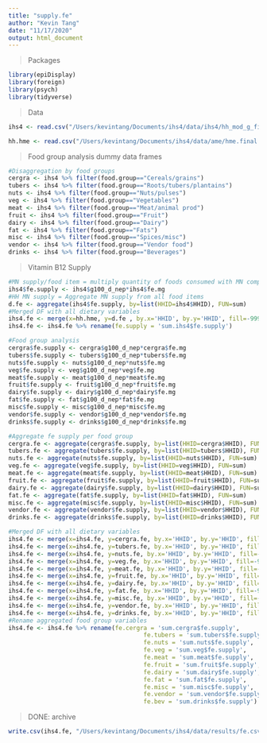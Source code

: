 ```yaml
---
title: "supply.fe"
author: "Kevin Tang"
date: "11/17/2020"
output: html_document
---
```


> Packages

```r
library(epiDisplay)
library(foreign)
library(psych)
library(tidyverse)
```

>Data

```r
ihs4 <- read.csv("/Users/kevintang/Documents/ihs4/data/ihs4/hh_mod_g_final.csv")

hh.hme <- read.csv("/Users/kevintang/Documents/ihs4/data/ame/hme.final.csv")

```


>Food group analysis dummy data frames

```r
#Disaggregation by food groups
cergra <- ihs4 %>% filter(food.group=="Cereals/grains")
tubers <- ihs4 %>% filter(food.group=="Roots/tubers/plantains")
nuts <- ihs4 %>% filter(food.group=="Nuts/pulses")
veg <- ihs4 %>% filter(food.group=="Vegetables")
meat <- ihs4 %>% filter(food.group=="Meat/animal prod")
fruit <- ihs4 %>% filter(food.group=="Fruit")
dairy <- ihs4 %>% filter(food.group=="Dairy")
fat <- ihs4 %>% filter(food.group=="Fats")
misc <- ihs4 %>% filter(food.group=="Spices/misc")
vendor <- ihs4 %>% filter(food.group=="Vendor food")
drinks <- ihs4 %>% filter(food.group=="Beverages")
```

>Vitamin B12 Supply

```r
#MN supply/food item = multiply quantity of foods consumed with MN composition of food
ihs4$fe.supply <- ihs4$g100_d_nep*ihs4$fe.mg
#HH MN supply = Aggregate MN supply from all food items 
d.fe <- aggregate(ihs4$fe.supply, by=list(HHID=ihs4$HHID), FUN=sum)
#Merged DF with all dietary variables
ihs4.fe <- merge(x=hh.hme, y=d.fe , by.x='HHID', by.y='HHID', fill=-9999, all.x = TRUE)
ihs4.fe <- ihs4.fe %>% rename(fe.supply = 'sum.ihs4$fe.supply')

#Food group analysis
cergra$fe.supply <- cergra$g100_d_nep*cergra$fe.mg
tubers$fe.supply <- tubers$g100_d_nep*tubers$fe.mg
nuts$fe.supply <- nuts$g100_d_nep*nuts$fe.mg
veg$fe.supply <- veg$g100_d_nep*veg$fe.mg
meat$fe.supply <- meat$g100_d_nep*meat$fe.mg
fruit$fe.supply <- fruit$g100_d_nep*fruit$fe.mg
dairy$fe.supply <- dairy$g100_d_nep*dairy$fe.mg
fat$fe.supply <- fat$g100_d_nep*fat$fe.mg
misc$fe.supply <- misc$g100_d_nep*misc$fe.mg
vendor$fe.supply <- vendor$g100_d_nep*vendor$fe.mg
drinks$fe.supply <- drinks$g100_d_nep*drinks$fe.mg

#Aggregate fe supply per food group
cergra.fe <- aggregate(cergra$fe.supply, by=list(HHID=cergra$HHID), FUN=sum)
tubers.fe <- aggregate(tubers$fe.supply, by=list(HHID=tubers$HHID), FUN=sum)
nuts.fe <- aggregate(nuts$fe.supply, by=list(HHID=nuts$HHID), FUN=sum)
veg.fe <- aggregate(veg$fe.supply, by=list(HHID=veg$HHID), FUN=sum)
meat.fe <- aggregate(meat$fe.supply, by=list(HHID=meat$HHID), FUN=sum)
fruit.fe <- aggregate(fruit$fe.supply, by=list(HHID=fruit$HHID), FUN=sum)
dairy.fe <- aggregate(dairy$fe.supply, by=list(HHID=dairy$HHID), FUN=sum)
fat.fe <- aggregate(fat$fe.supply, by=list(HHID=fat$HHID), FUN=sum)
misc.fe <- aggregate(misc$fe.supply, by=list(HHID=misc$HHID), FUN=sum)
vendor.fe <- aggregate(vendor$fe.supply, by=list(HHID=vendor$HHID), FUN=sum)
drinks.fe <- aggregate(drinks$fe.supply, by=list(HHID=drinks$HHID), FUN=sum)

#Merged DF with all dietary variables
ihs4.fe <- merge(x=ihs4.fe, y=cergra.fe, by.x='HHID', by.y='HHID', fill=-9999, all.x = TRUE)
ihs4.fe <- merge(x=ihs4.fe, y=tubers.fe, by.x='HHID', by.y='HHID', fill=-9999, all.x = TRUE)
ihs4.fe <- merge(x=ihs4.fe, y=nuts.fe, by.x='HHID', by.y='HHID', fill=-9999, all.x = TRUE)
ihs4.fe <- merge(x=ihs4.fe, y=veg.fe, by.x='HHID', by.y='HHID', fill=-9999, all.x = TRUE)
ihs4.fe <- merge(x=ihs4.fe, y=meat.fe, by.x='HHID', by.y='HHID', fill=-9999, all.x = TRUE)
ihs4.fe <- merge(x=ihs4.fe, y=fruit.fe, by.x='HHID', by.y='HHID', fill=-9999, all.x = TRUE)
ihs4.fe <- merge(x=ihs4.fe, y=dairy.fe, by.x='HHID', by.y='HHID', fill=-9999, all.x = TRUE)
ihs4.fe <- merge(x=ihs4.fe, y=fat.fe, by.x='HHID', by.y='HHID', fill=-9999, all.x = TRUE)
ihs4.fe <- merge(x=ihs4.fe, y=misc.fe, by.x='HHID', by.y='HHID', fill=-9999, all.x = TRUE)
ihs4.fe <- merge(x=ihs4.fe, y=vendor.fe, by.x='HHID', by.y='HHID', fill=-9999, all.x = TRUE)
ihs4.fe <- merge(x=ihs4.fe, y=drinks.fe, by.x='HHID', by.y='HHID', fill=-9999, all.x = TRUE)
#Rename aggregated food group variables
ihs4.fe <- ihs4.fe %>% rename(fe.cergra = 'sum.cergra$fe.supply',
                                      fe.tubers = 'sum.tubers$fe.supply',
                                      fe.nuts = 'sum.nuts$fe.supply',
                                      fe.veg = 'sum.veg$fe.supply',
                                      fe.meat = 'sum.meat$fe.supply',
                                      fe.fruit = 'sum.fruit$fe.supply',
                                      fe.dairy = 'sum.dairy$fe.supply',
                                      fe.fat = 'sum.fat$fe.supply',
                                      fe.misc = 'sum.misc$fe.supply',
                                      fe.vendor = 'sum.vendor$fe.supply',
                                      fe.bev = 'sum.drinks$fe.supply')

```

> DONE: archive

```r
write.csv(ihs4.fe, "/Users/kevintang/Documents/ihs4/data/results/fe.csv")
```